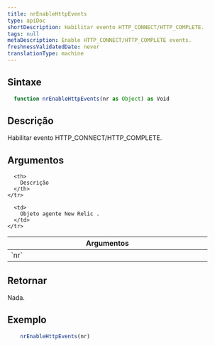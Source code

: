 ```yaml
---
title: nrEnableHttpEvents
type: apiDoc
shortDescription: Habilitar evento HTTP_CONNECT/HTTP_COMPLETE.
tags: null
metaDescription: Enable HTTP_CONNECT/HTTP_COMPLETE events.
freshnessValidatedDate: never
translationType: machine
---
```


## Sintaxe

```js
  function nrEnableHttpEvents(nr as Object) as Void
```

## Descrição

Habilitar evento HTTP\_CONNECT/HTTP\_COMPLETE.

## Argumentos

<table>
  <thead>
    <tr>
      <th width="25%">
        Argumentos
      </th>

      <th>
        Descrição
      </th>
    </tr>
  </thead>

  <tbody>
    <tr>
      <td>
        `nr`
      </td>

      <td>
        Objeto agente New Relic .
      </td>
    </tr>
  </tbody>
</table>

## Retornar

Nada.

## Exemplo

```js
  	nrEnableHttpEvents(nr)
```